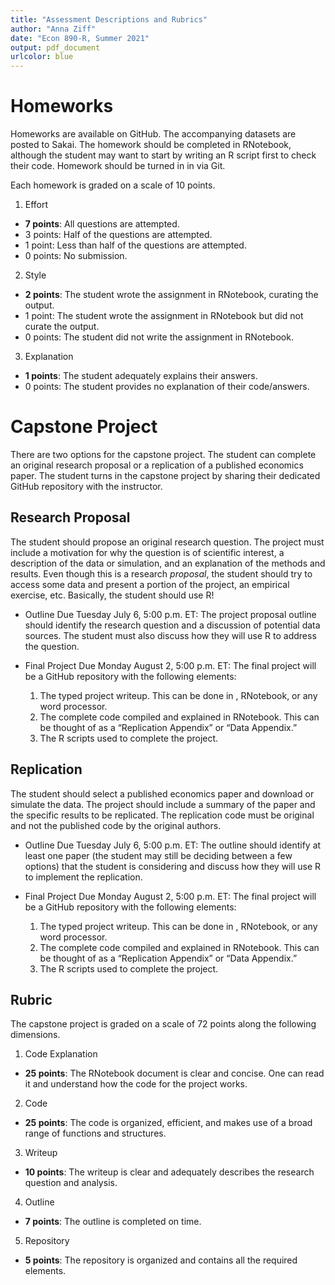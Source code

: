 ```yaml
---
title: "Assessment Descriptions and Rubrics"
author: "Anna Ziff"
date: "Econ 890-R, Summer 2021"
output: pdf_document
urlcolor: blue
---
```


# Homeworks

Homeworks are available on GitHub. The accompanying datasets are posted to Sakai. The homework should be completed in RNotebook, although the student may want to start by writing an R script first to check their code. Homework should be turned in in via Git. 

Each homework is graded on a scale of 10 points. 

1. Effort
- **7 points**: All questions are attempted.
- 3 points: Half of the questions are attempted.
- 1 point: Less than half of the questions are attempted.
- 0 points: No submission.

2. Style
- **2 points**: The student wrote the assignment in RNotebook, curating the output.
- 1 point: The student wrote the assignment in RNotebook but did not curate the output.
- 0 points: The student did not write the assignment in RNotebook.


3. Explanation
- **1 points**: The student adequately explains their answers.
- 0 points: The student provides no explanation of their code/answers.

# Capstone Project

There are two options for the capstone project. The student can complete an original research proposal or a replication of a published economics paper. The student turns in the capstone project by sharing their dedicated GitHub repository with the instructor.

## Research Proposal

The student should propose an original research question. The project must include a motivation for why the question is of scientific interest, a description of the data or simulation, and an explanation of the methods and results. Even though this is a research *proposal*, the student should try to access some data and present a portion of the project, an empirical exercise, etc. Basically, the student should use R!

* Outline Due Tuesday July 6, 5:00 p.m. ET: The project proposal outline should identify the research question and a discussion of potential data sources. The student must also discuss how they will use R to address the question. 

* Final Project Due Monday August 2, 5:00 p.m. ET: The final project will be a GitHub repository with the following elements:

    1. The typed project writeup. This can be done in \LaTeX, RNotebook, or any word processor.
    2. The complete code compiled and explained in RNotebook. This can be thought of as a "Replication Appendix" or "Data Appendix."
    3. The R scripts used to complete the project.


## Replication

The student should select a published economics paper and download or simulate the data. The project should include a summary of the paper and the specific results to be replicated. The replication code must be original and not the published code by the original authors. 

* Outline Due Tuesday July 6, 5:00 p.m. ET: The outline should identify at least one paper (the student may still be deciding between a few options) that the student is considering and discuss how they will use R to implement the replication. 
* Final Project Due Monday August 2, 5:00 p.m. ET: The final project will be a GitHub repository with the following elements:

    1. The typed project writeup. This can be done in \LaTeX, RNotebook, or any word processor.
    2. The complete code compiled and explained in RNotebook. This can be thought of as a "Replication Appendix" or "Data Appendix."
    3. The R scripts used to complete the project.

## Rubric

The capstone project is graded on a scale of 72 points along the following dimensions. 

1. Code Explanation
- **25 points**: The RNotebook document is clear and concise. One can read it and understand how the code for the project works.

2. Code
- **25 points**: The code is organized, efficient, and makes use of a broad range of functions and structures.

3. Writeup
- **10 points**: The writeup is clear and adequately describes the research question and analysis.

4.  Outline
- **7 points**: The outline is completed on time.

5. Repository
- **5 points**: The repository is organized and contains all the required elements.


